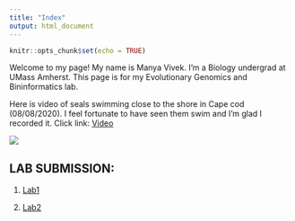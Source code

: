```yaml
---
title: "Index"
output: html_document
---
```


```r
knitr::opts_chunk$set(echo = TRUE)
```

Welcome to my page! My name is Manya Vivek. I'm a Biology undergrad at UMass Amherst. This page is for my Evolutionary Genomics and Bininformatics lab. 

Here is video of seals swimming close to the shore in Cape cod (08/08/2020). I feel fortunate to have seen them swim and I'm glad I recorded it. 
Click link:
[Video](Seals.mp4)

![ ](IMG_1577.JPG) 

## LAB SUBMISSION: 

1.
[Lab1](Lab1_ManyaVivek.html)

2.
[Lab2](Lab2_ManyaVivek.html)















